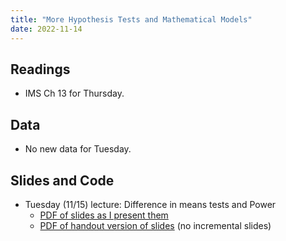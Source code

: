 ```yaml
---
title: "More Hypothesis Tests and Mathematical Models"
date: 2022-11-14
---
```



## Readings 

- IMS Ch 13 for Thursday. 



## Data

- No new data for Tuesday. 

## Slides and Code

- Tuesday (11/15) lecture: Difference in means tests and Power
  - [PDF of slides as I present them](/slides/22_hyp_tests_more.pdf)
  - [PDF of handout version of slides](/slides/22_hyp_tests_more_handout.pdf) (no incremental slides)
